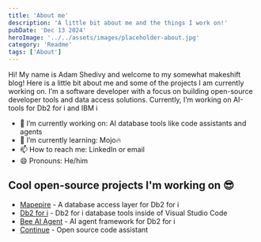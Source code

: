 ```yaml
---
title: 'About me'
description: 'A little bit about me and the things I work on!'
pubDate: 'Dec 13 2024'
heroImage: '../../assets/images/placeholder-about.jpg'
category: 'Readme'
tags: ['About']
---
```


Hi! My name is Adam Shedivy and welcome to my somewhat makeshift blog! Here is a little bit about me and some of the projects I am currently working on. I’m a software developer with a focus on building open-source developer tools and data access solutions. Currently, I’m working on AI-tools for Db2 for i and IBM i

- 🔭 I’m currently working on: AI database tools like code assistants and agents
- 🌱 I’m currently learning: Mojo🔥
- 📫 How to reach me: LinkedIn or email
- 😄 Pronouns: He/him

## Cool open-source projects I'm working on 😎

- [Mapepire](https://mapepire-ibmi.github.io/) - A database access layer for Db2 for i
- [Db2 for i](https://github.com/codefori/vscode-db2i) - Db2 for i database tools inside of Visual Studio Code
- [Bee AI Agent](https://github.com/ajshedivy/bee-agent-ibmi) - AI agent framework for Db2 for i
- [Continue](https://github.com/continuedev/continue) - Open source code assistant
